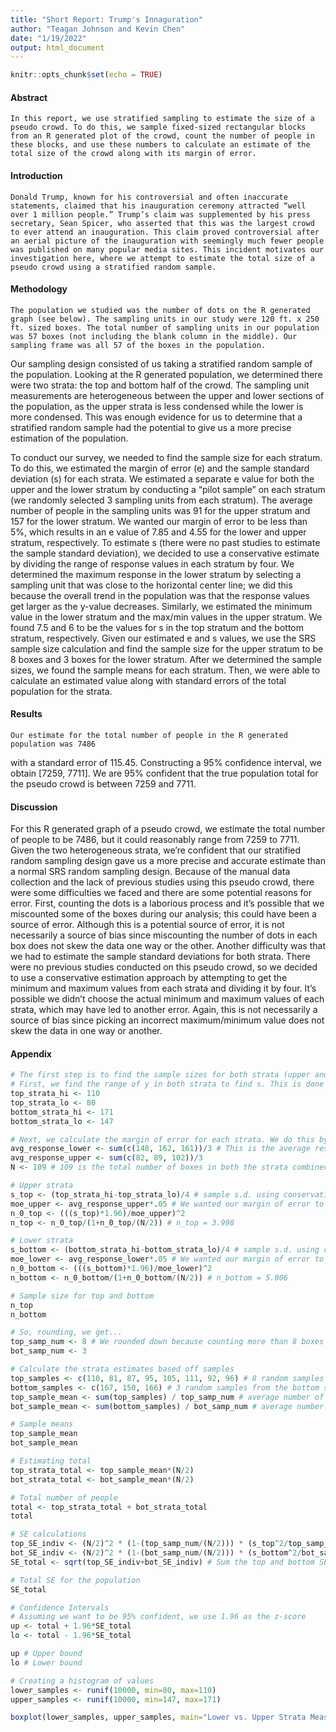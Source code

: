 ```yaml
---
title: "Short Report: Trump's Innaguration"
author: "Teagan Johnson and Kevin Chen"
date: "1/19/2022"
output: html_document
---
```


```r
knitr::opts_chunk$set(echo = TRUE)
```

#### Abstract\
	In this report, we use stratified sampling to estimate the size of a pseudo crowd. To do this, we sample fixed-sized rectangular blocks from an R generated plot of the crowd, count the number of people in these blocks, and use these numbers to calculate an estimate of the total size of the crowd along with its margin of error.
	
#### Introduction\
	Donald Trump, known for his controversial and often inaccurate statements, claimed that his inauguration ceremony attracted “well over 1 million people.” Trump’s claim was supplemented by his press secretary, Sean Spicer, who asserted that this was the largest crowd to ever attend an inauguration. This claim proved controversial after an aerial picture of the inauguration with seemingly much fewer people was published on many popular media sites. This incident motivates our investigation here, where we attempt to estimate the total size of a pseudo crowd using a stratified random sample.
	
#### Methodology\
	The population we studied was the number of dots on the R generated graph (see below). The sampling units in our study were 120 ft. x 250 ft. sized boxes. The total number of sampling units in our population was 57 boxes (not including the blank column in the middle). Our sampling frame was all 57 of the boxes in the population.
	
Our sampling design consisted of us taking a stratified random sample of the population. Looking at the R generated population, we determined there were two strata: the top and bottom half of the crowd. The sampling unit measurements are heterogeneous between the upper and lower sections of the population, as the upper strata is less condensed while the lower is more condensed. This was enough evidence for us to determine that a stratified random sample had the potential to give us a more precise estimation of the population.

To conduct our survey, we needed to find the sample size for each stratum. To do this, we estimated the margin of error (e) and the sample standard deviation (s) for each strata. We estimated a separate e value for both the upper and the lower stratum by conducting a “pilot sample” on each stratum (we randomly selected 3 sampling units from each stratum). The average number of people in the sampling units was 91 for the upper stratum and 157 for the lower stratum. We wanted our margin of error to be less than 5%, which results in an e value of 7.85 and 4.55 for the lower and upper stratum, respectively. To estimate s (there were no past studies to estimate the sample standard deviation), we decided to use a conservative estimate by dividing the range of response values in each stratum by four. We determined the maximum response in the lower stratum by selecting a sampling unit that was close to the horizontal center line; we did this because the overall trend in the population was that the response values get larger as the y-value decreases. Similarly, we estimated the minimum value in the lower stratum and the max/min values in the upper stratum. We found 7.5 and 6 to be the values for s in the top stratum and the bottom stratum, respectively. 
Given our estimated e and s values, we use the SRS sample size calculation and find the sample size for the upper stratum to be 8 boxes and 3 boxes for the lower stratum. After we determined the sample sizes, we found the sample means for each stratum. Then, we were able to calculate an estimated value along with standard errors of the total population for the strata.

#### Results\
	Our estimate for the total number of people in the R generated population was 7486
with a standard error of 115.45. Constructing a 95% confidence interval, we obtain [7259, 7711]. We are 95% confident that the true population total for the pseudo crowd is between 7259 and 7711.

#### Discussion\
For this R generated graph of a pseudo crowd, we estimate the total number of people to be 7486, but it could reasonably range from 7259 to 7711. Given the two heterogeneous strata, we’re confident that our stratified random sampling design gave us a more precise and accurate estimate than a normal SRS random sampling design.
Because of the manual data collection and the lack of previous studies using this pseudo crowd, there were some difficulties we faced and there are some potential reasons for error. First, counting the dots is a laborious process and it’s possible that we miscounted some of the boxes during our analysis; this could have been a source of error. Although this is a potential source of error, it is not necessarily a source of bias since miscounting the number of dots in each box does not skew the data one way or the other. Another difficulty was that we had to estimate the sample standard deviations for both strata. There were no previous studies conducted on this pseudo crowd, so we decided to use a conservative estimation approach by attempting to get the minimum and maximum values from each strata and dividing it by four. It’s possible we didn’t choose the actual minimum and maximum values of each strata, which may have led to another error. Again, this is not necessarily a source of bias since picking an incorrect maximum/minimum value does not skew the data in one way or another.

#### Appendix\

```r
# The first step is to find the sample sizes for both strata (upper and lower).
# First, we find the range of y in both strata to find s. This is done by taking the boxes with seemingly the highest/lowest number of points.
top_strata_hi <- 110
top_strata_lo <- 80
bottom_strata_hi <- 171
bottom_strata_lo <- 147

# Next, we calculate the margin of error for each strata. We do this by taking a pilot sample of 3 randomly selected sampling units from each strata
avg_response_lower <- sum(c(148, 162, 161))/3 # This is the average response for our pilot sample (n=4)
avg_response_upper <- sum(c(82, 89, 102))/3
N <- 109 # 109 is the total number of boxes in both the strata combined

# Upper strata
s_top <- (top_strata_hi-top_strata_lo)/4 # sample s.d. using conservative estimate
moe_upper <- avg_response_upper*.05 # We wanted our margin of error to be within 5% of the sampling units
n_0_top <- (((s_top)*1.96)/moe_upper)^2
n_top <- n_0_top/(1+n_0_top/(N/2)) # n_top = 3.998

# Lower strata
s_bottom <- (bottom_strata_hi-bottom_strata_lo)/4 # sample s.d. using conservative estimate
moe_lower <- avg_response_lower*.05 # We wanted our margin of error to be within 5% of the sampling units
n_0_bottom <- (((s_bottom)*1.96)/moe_lower)^2
n_bottom <- n_0_bottom/(1+n_0_bottom/(N/2)) # n_bottom = 5.006

# Sample size for top and bottom
n_top
n_bottom

# So, rounding, we get...
top_samp_num <- 8 # We rounded down because counting more than 8 boxes is a lot...
bot_samp_num <- 3
```

```r
# Calculate the strata estimates based off samples
top_samples <- c(110, 81, 87, 95, 105, 111, 92, 96) # 8 random samples from the top strata
bottom_samples <- c(167, 150, 166) # 3 random samples from the bottom strata
top_sample_mean <- sum(top_samples) / top_samp_num # average number of people in each top strata sampling unit
bot_sample_mean <- sum(bottom_samples) / bot_samp_num # average number of people in each bottom strata sampling unit

# Sample means
top_sample_mean
bot_sample_mean
```

```r
# Estimating total
top_strata_total <- top_sample_mean*(N/2)
bot_strata_total <- bot_sample_mean*(N/2)

# Total number of people
total <- top_strata_total + bot_strata_total
total
```

```r
# SE calculations
top_SE_indiv <- (N/2)^2 * (1-(top_samp_num/(N/2))) * (s_top^2/top_samp_num) # SE for top box without sqrt
bot_SE_indiv <- (N/2)^2 * (1-(bot_samp_num/(N/2))) * (s_bottom^2/bot_samp_num) # SE for bottom box without sqrt
SE_total <- sqrt(top_SE_indiv+bot_SE_indiv) # Sum the top and bottom SEs and take the square root. Then divide it by the population (N)

# Total SE for the population
SE_total
```

```r
# Confidence Intervals
# Assuming we want to be 95% confident, we use 1.96 as the z-score
up <- total + 1.96*SE_total
lo <- total - 1.96*SE_total

up # Upper bound
lo # Lower bound
```

```r
# Creating a histogram of values
lower_samples <- runif(10000, min=80, max=110)
upper_samples <- runif(10000, min=147, max=171)

```

```r
boxplot(lower_samples, upper_samples, main="Lower vs. Upper Strata Measurements", xlab="Type of Strata", ylab="Number of Dots in Sampling Unit")
```

